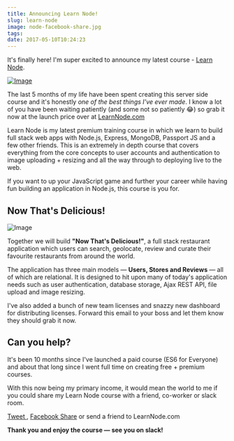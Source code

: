```yaml
---
title: Announcing Learn Node!
slug: learn-node
image: node-facebook-share.jpg
tags: 
date: 2017-05-10T10:24:23
---
```


It's finally here! I'm super excited to announce my latest course - <a href="https://LearnNode.com?utm_source=wesboscom&utm_medium=blog&utm_campaign=launchpost">Learn Node</a>.

<a href="https://LearnNode.com?utm_source=wesboscom&utm_medium=blog&utm_campaign=launchpost"><img src="embeddable_25262a7f-5471-4dbb-8e88-c4d64a41f218.jpg" alt="Image" /></a>

The last 5 months of my life have been spent creating this server side course and it's honestly <em>one of the best things I've ever made</em>. I know a lot of you have been waiting patiently (and some not so patiently 😂) so grab it now at the launch price over at <a href="https://LearnNode.com?utm_source=wesboscom&utm_medium=blog&utm_campaign=launchpost">LearnNode.com</a>

Learn Node is my latest premium training course in which we learn to build full stack web apps with Node.js, Express, MongoDB, Passport JS and a few other friends. This is an extremely in depth course that covers everything from the core concepts to user accounts and authentication to image uploading + resizing and all the way through to deploying live to the web.

If you want to up your JavaScript game and further your career while having fun building an application in Node.js, this course is you for.

<h2>Now That's Delicious!</h2>

<img src="f9c4858c-c7da-4fcd-9336-2007421bc4cb.gif" alt="Image" />

Together we will build <strong>"Now That's Delicious!"</strong>, a full stack restaurant application which users can search, geolocate, review and curate their favourite restaurants from around the world.

The application has three main models — <strong>Users, Stores and Reviews</strong> — all of which are relational. It is designed to hit upon many of today's application needs such as user authentication, database storage, Ajax REST API, file upload and image resizing.

I've also added a bunch of new team licenses and snazzy new dashboard for distributing licenses. Forward this email to your boss and let them know they should grab it now.

<h2>Can you help?</h2>

It's been 10 months since I've launched a paid course (ES6 for Everyone) and about that long since I went full time on creating free + premium courses.

With this now being my primary income, it would mean the world to me if you could share my Learn Node course with a friend, co-worker or slack room.

<a href="https://twitter.com/home?status=Learn%20Node%20is%20a%20new%20course%20from%20%40wesbos%20on%20Node.js,%20Express,%20MongoDB%20and%20friends.%20Check%20it%20out!%20%E2%86%92%20https%3A//LearnNode.com">Tweet </a>, <a href="https://www.facebook.com/sharer/sharer.php?u=https%3A%2F%2FLearnNode.com">Facebook Share</a> or send a friend to LearnNode.com

<strong>Thank you and enjoy the course — see you on slack!</strong>
